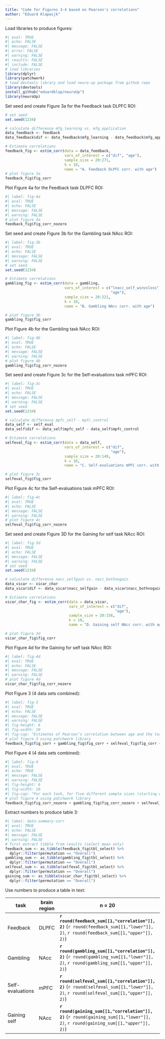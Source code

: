 ```yaml
---
title: "Code for Figures 3-4 based on Pearson's correlations"
author: "Eduard Klapwijk"
---
```

Load libraries to produce figures:
```r
#| eval: TRUE
#| echo: FALSE
#| message: FALSE
#| error: FALSE
#| warning: FALSE
#| results: FALSE
#| include: FALSE
# load libraries
library(dplyr)
library(patchwork)
# load devtools library and load neuro-up package from github repo
library(devtools)
install_github("eduardklap/neuroUp")
library(neuroUp)
```

Set seed and create Figure 3a for the Feedback task DLPFC ROI:
```r
# set seed
set.seed(1234)

# calculate difference mfg_learning vs. mfg_application
data_feedback <- feedback
data_feedback$dif <- data_feedback$mfg_learning - data_feedback$mfg_application

# Estimate correlations
feedback_fig <- estim_corr(data = data_feedback,
                           vars_of_interest = c("dif", "age"),
                           sample_size = 20:271, 
                           k = 10, 
                           name = "A. Feedback DLPFC corr. with age")
# plot figure 3a
feedback_fig$fig_corr
```

Plot Figure 4a for the Feedback task DLPFC ROI:
```r
#| label: fig-4a
#| eval: TRUE
#| echo: FALSE
#| message: FALSE
#| warning: FALSE
# plot figure 4a
feedback_fig$fig_corr_nozero
```

Set seed and create Figure 3b for the Gambling task NAcc ROI:
```r
#| label: fig-3b
#| eval: TRUE
#| echo: FALSE
#| message: FALSE
#| warning: FALSE
# set seed
set.seed(1234)

# Estimate correlations
gambling_fig <- estim_corr(data = gambling, 
                           vars_of_interest = c("lnacc_self_winvsloss", 
                                                "age"), 
                           sample_size = 20:221, 
                           k = 10, 
                           name = "B. Gambling NAcc corr. with age")

# plot figure 3b
gambling_fig$fig_corr
```

Plot Figure 4b for the Gambling task NAcc ROI:
```r
#| label: fig-4b
#| eval: TRUE
#| echo: FALSE
#| message: FALSE
#| warning: FALSE
# plot figure 4b
gambling_fig$fig_corr_nozero
```

Set seed and create Figure 3c for the Self-evaluations task mPFC ROI:
```r
#| label: fig-3c
#| eval: TRUE
#| echo: FALSE
#| message: FALSE
#| warning: FALSE
# set seed
set.seed(1234)

# calculate difference mpfc_self - mpfc_control
data_self <- self_eval
data_self$dif <- data_self$mpfc_self - data_self$mpfc_control

# Estimate correlations
selfeval_fig <- estim_corr(data = data_self,
                           vars_of_interest = c("dif",
                                                "age"),
                           sample_size = 20:149, 
                           k = 10, 
                           name = "C. Self-evaluations mPFC corr. with age")

# plot figure 3c
selfeval_fig$fig_corr
```

Plot Figure 4c for the Self-evaluations task mPFC ROI:
```r
#| label: fig-4c
#| eval: TRUE
#| echo: FALSE
#| message: FALSE
#| warning: FALSE
# plot figure 4c
selfeval_fig$fig_corr_nozero
```

Set seed and create Figure 3D for the Gaining for self task NAcc ROI:
```r
#| label: fig-3d
#| eval: TRUE
#| echo: FALSE
#| message: FALSE
#| warning: FALSE
# set seed
set.seed(1234)

# calculate difference nacc_selfgain vs. nacc_bothnogain
data_vicar <- vicar_char
data_vicar$dif <- data_vicar$nacc_selfgain - data_vicar$nacc_bothnogain

# Estimate correlations
vicar_char_fig <- estim_corr(data = data_vicar, 
                             vars_of_interest = c("dif", 
                                                  "age"),
                             sample_size = 20:156, 
                             k = 10, 
                             name = "D. Gaining self NAcc corr. with age")

# plot figure 3d
vicar_char_fig$fig_corr
```

Plot Figure 4d for the Gaining for self task NAcc ROI:
```r
#| label: fig-4d
#| eval: TRUE
#| echo: FALSE
#| message: FALSE
#| warning: FALSE
# plot figure 4d
vicar_char_fig$fig_corr_nozero
```

Plot Figure 3 (4 data sets combined):
```r
#| label: fig-3
#| eval: TRUE
#| echo: FALSE
#| message: FALSE
#| warning: FALSE
#| fig-height: 6
#| fig-width: 10
#| fig-cap: "Estimates of Pearson’s correlation between age and the task effect for five different sample sizes (starting with $N=20$, then 1/5th parts of the total dataset). For each sample size 10 randomly chosen HDCI’s out of the 1000 HDCI’s computed are displayed (in green, permutation numbers used are displayed to the right of each subfigure). The average estimate with credible interval summarizing the 1000 HDCI’s for each sample size are plotted in orange. DLPFC = dorsolateral prefrontal cortex; mPFC = medial prefrontal cortex; NAcc = nucleus accumbens. Age is modeled as linearly increasing or decreasing."
# plot figure 3 using patchwork library
feedback_fig$fig_corr + gambling_fig$fig_corr + selfeval_fig$fig_corr + vicar_char_fig$fig_corr
```

Plot Figure 4 (4 data sets combined):
```r
#| label: fig-4
#| eval: TRUE
#| echo: TRUE
#| message: FALSE
#| warning: FALSE
#| fig-height: 6
#| fig-width: 10
#| fig-cap: "For each task, for five different sample sizes (starting with $N=20$, then 1/5th parts of the total dataset), the proportion of intervals not containing the value 0 is plotted in orange. Age is modeled as linearly increasing or decreasing."
# plot figure 4 using patchwork library
feedback_fig$fig_corr_nozero + gambling_fig$fig_corr_nozero + selfeval_fig$fig_corr_nozero + vicar_char_fig$fig_corr_nozero
```

Extract numbers to produce table 3:
```r
#| label: data-summary-corr
#| eval: TRUE
#| echo: FALSE
#| message: FALSE
#| warning: FALSE
# first extract tibble from results (select mean only)
feedback_sum <- as_tibble(feedback_fig$tbl_select) %>%
  dplyr::filter(permutation == "Overall")
gambling_sum <- as_tibble(gambling_fig$tbl_select) %>%
  dplyr::filter(permutation == "Overall")
selfeval_sum <- as_tibble(selfeval_fig$tbl_select) %>%
  dplyr::filter(permutation == "Overall")
gaining_sum <- as_tibble(vicar_char_fig$tbl_select) %>%
  dplyr::filter(permutation == "Overall")
```

Use numbers to produce a table in text:

| task             | brain region | n = 20                                                                                                                    | n = 2/5                                                                                                                                                | n = 3/5                                                                                                                                                | n = 4/5                                                                                                                                                | N = total                                                                                                                                              |
|-----------|-----------|-----------|-----------|-----------|-----------|-----------|
| Feedback         | DLPFC        | **`r round(feedback_sum[[1,"correlation"]], 2)`** (`r round(feedback_sum[[1,"lower"]], 2)`, `r round(feedback_sum[[1,"upper"]], 2)`) | **`r round(feedback_sum[[2,"correlation"]], 2)`** (`r round(feedback_sum[[2,"lower"]], 2)`, `r round(feedback_sum[[2,"upper"]], 2)`), *n =* `r feedback_sum[[2,"N"]]` | **`r round(feedback_sum[[3,"correlation"]], 2)`** (`r round(feedback_sum[[3,"lower"]], 2)`, `r round(feedback_sum[[3,"upper"]], 2)`), *n =* `r feedback_sum[[3,"N"]]` | **`r round(feedback_sum[[4,"correlation"]], 2)`** (`r round(feedback_sum[[4,"lower"]], 2)`, `r round(feedback_sum[[4,"upper"]], 2)`), *n =* `r feedback_sum[[4,"N"]]` | **`r round(feedback_sum[[5,"correlation"]], 2)`** (`r round(feedback_sum[[5,"lower"]], 2)`, `r round(feedback_sum[[5,"upper"]], 2)`), *N* = `r feedback_sum[[5,"N"]]` |
| Gambling         | NAcc         | **`r round(gambling_sum[[1,"correlation"]], 2)`** (`r round(gambling_sum[[1,"lower"]], 2)`, `r round(gambling_sum[[1,"upper"]], 2)`) | **`r round(gambling_sum[[2,"correlation"]], 2)`** (`r round(gambling_sum[[2,"lower"]], 2)`, `r round(gambling_sum[[2,"upper"]], 2)`), *n =* `r gambling_sum[[2,"N"]]` | **`r round(gambling_sum[[3,"correlation"]], 2)`** (`r round(gambling_sum[[3,"lower"]], 2)`, `r round(gambling_sum[[3,"upper"]], 2)`), *n =* `r gambling_sum[[3,"N"]]` | **`r round(gambling_sum[[4,"correlation"]], 2)`** (`r round(gambling_sum[[4,"lower"]], 2)`, `r round(gambling_sum[[4,"upper"]], 2)`), *n =* `r gambling_sum[[4,"N"]]` | **`r round(gambling_sum[[5,"correlation"]], 2)`** (`r round(gambling_sum[[5,"lower"]], 2)`, `r round(gambling_sum[[5,"upper"]], 2)`), *N =* `r gambling_sum[[5,"N"]]` |
| Self-evaluations | mPFC         | **`r round(selfeval_sum[[1,"correlation"]], 2)`** (`r round(selfeval_sum[[1,"lower"]], 2)`, `r round(selfeval_sum[[1,"upper"]], 2)`) | **`r round(selfeval_sum[[2,"correlation"]], 2)`** (`r round(selfeval_sum[[2,"lower"]], 2)`, `r round(selfeval_sum[[2,"upper"]], 2)`), *n =* `r selfeval_sum[[2,"N"]]` | **`r round(selfeval_sum[[3,"correlation"]], 2)`** (`r round(selfeval_sum[[3,"lower"]], 2)`, `r round(selfeval_sum[[3,"upper"]], 2)`), *n =* `r selfeval_sum[[3,"N"]]` | **`r round(selfeval_sum[[4,"correlation"]], 2)`** (`r round(selfeval_sum[[4,"lower"]], 2)`, `r round(selfeval_sum[[4,"upper"]], 2)`), *n =* `r selfeval_sum[[4,"N"]]` | **`r round(selfeval_sum[[5,"correlation"]], 2)`** (`r round(selfeval_sum[[5,"lower"]], 2)`, `r round(selfeval_sum[[5,"upper"]], 2)`), *N* = `r selfeval_sum[[5,"N"]]` |
| Gaining self     | NAcc         | **`r round(gaining_sum[[1,"correlation"]], 2)`** (`r round(gaining_sum[[1,"lower"]], 2)`, `r round(gaining_sum[[1,"upper"]], 2)`)    | **`r round(gaining_sum[[2,"correlation"]], 2)`** (`r round(gaining_sum[[2,"lower"]], 2)`, `r round(gaining_sum[[2,"upper"]], 2)`), *n =* `r gaining_sum[[2,"N"]]`     | **`r round(gaining_sum[[3,"correlation"]], 2)`** (`r round(gaining_sum[[3,"lower"]], 2)`, `r round(gaining_sum[[3,"upper"]], 2)`), *n =* `r gaining_sum[[3,"N"]]`     | **`r round(gaining_sum[[4,"correlation"]], 2)`** (`r round(gaining_sum[[4,"lower"]], 2)`, `r round(gaining_sum[[4,"upper"]], 2)`), *n =* `r gaining_sum[[4,"N"]]`     | **`r round(gaining_sum[[5,"correlation"]], 2)`** (`r round(gaining_sum[[5,"lower"]], 2)`, `r round(gaining_sum[[5,"upper"]], 2)`), *N* = `r gaining_sum[[5,"N"]]`      |
